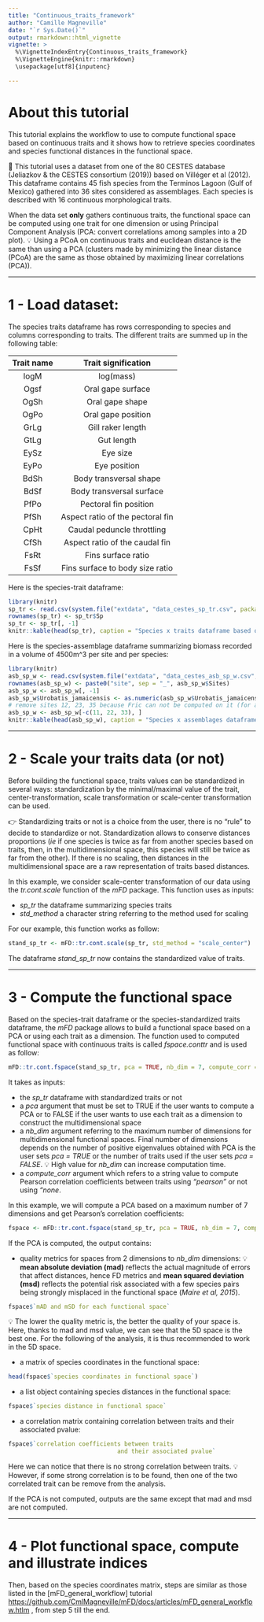 ```yaml
---
title: "Continuous_traits_framework"
author: "Camille Magneville"
date: "`r Sys.Date()`"
output: rmarkdown::html_vignette
vignette: >
  %\VignetteIndexEntry{Continuous_traits_framework}
  %\VignetteEngine{knitr::rmarkdown}
  \usepackage[utf8]{inputenc}

---
```




# About this tutorial

This tutorial explains the workflow to use to compute functional space based on continuous traits and it shows how to retrieve species coordinates and species functional distances in the functional space. 

🧩 This tutorial uses a dataset from one of the 80 CESTES database (Jeliazkov & the CESTES consortium (2019)) based on Villéger et al (2012). This dataframe contains 45 fish species from the Terminos Lagoon (Gulf of Mexico) gathered into 36 sites considered as assemblages. Each species is described with 16 continuous morphological traits.

When the data set **only** gathers continuous traits, the functional space can be computed using one trait for one dimension or using Principal Component Analysis (PCA: convert correlations among samples into a 2D plot). 💡 Using a PCoA on continuous traits and euclidean distance is the same than using a PCA (clusters made by minimizing the linear distance (PCoA) are the same as those obtained by maximizing linear correlations (PCA)).


----


# 1 - Load dataset:


The species traits dataframe has rows corresponding to species and columns corresponding to traits. The different traits are summed up in the following table:

| Trait name | Trait signification              | 
|:----------:|:--------------------------------:|
| logM       | log(mass)                        |
| Ogsf       | Oral gape surface                |
| OgSh       | Oral gape shape                  |
| OgPo       | Oral gape position               |
| GrLg       | Gill raker length                |
| GtLg       | Gut length                       |
| EySz       | Eye size                         |
| EyPo       | Eye position                     |
| BdSh       | Body transversal shape           |
| BdSf       | Body transversal surface         |
| PfPo       | Pectoral fin position            |
| PfSh       | Aspect ratio of the pectoral fin |
| CpHt       | Caudal peduncle throttling       |
| CfSh       | Aspect ratio of the caudal fin   |
| FsRt       | Fins surface ratio               |
| FsSf       | 	Fins surface to body size ratio |
 
Here is the species-trait dataframe:

```r
library(knitr)
sp_tr <- read.csv(system.file("extdata", "data_cestes_sp_tr.csv", package = "mFD"), dec = ",", sep = ":")
rownames(sp_tr) <- sp_tr$Sp
sp_tr <- sp_tr[, -1]
knitr::kable(head(sp_tr), caption = "Species x traits dataframe based on *CESTES* dataset")
```

Here is the species-assemblage dataframe summarizing biomass recorded in a volume of 4500m^3 per site and per species: 

```r
library(knitr)
asb_sp_w <- read.csv(system.file("extdata", "data_cestes_asb_sp_w.csv", package = "mFD"), dec = ",", sep = ":")
rownames(asb_sp_w) <- paste0("site", sep = "_", asb_sp_w$Sites)
asb_sp_w <- asb_sp_w[, -1]
asb_sp_w$Urobatis_jamaicensis <- as.numeric(asb_sp_w$Urobatis_jamaicensis)
# remove sites 12, 23, 35 because Fric can not be computed on it (for a clean example):
asb_sp_w <- asb_sp_w[-c(11, 22, 33), ]
knitr::kable(head(asb_sp_w), caption = "Species x assemblages dataframe based on *CESTES* dataset")
```


-----

# 2 - Scale your traits data (or not)

Before building the functional space, traits values can be standardized in several ways: standardization by the minimal/maximal value of the trait, center-transformation, scale transformation or scale-center transformation can be used.

👉  Standardizing traits or not is a choice from the user, there is no "rule" to decide to standardize or not. Standardization allows to conserve distances proportions (*ie* if one species is twice as far from another species based on traits, then, in the multidimensional space, this species will still be twice as far from the other). 
If there is no scaling, then distances in the multidimensional space are a raw representation of traits based distances.

In this example, we consider scale-center transformation of our data using the *tr.cont.scale* function of the *mFD* package. This function uses as inputs:

  * *sp_tr* the dataframe summarizing species traits
  * *std_method* a character string referring to the method used for scaling

For our example, this function works as follow:

```r
stand_sp_tr <- mFD::tr.cont.scale(sp_tr, std_method = "scale_center")
```

The dataframe *stand_sp_tr* now contains the standardized value of traits.


----



# 3 - Compute the functional space

Based on the species-trait dataframe or the species-standardized traits dataframe, the *mFD* package allows to build a functional space based on a PCA or using each trait as a dimension. The function used to computed functional space with continuous traits is called *fspace.conttr* and is used as follow:

```r
mFD::tr.cont.fspace(stand_sp_tr, pca = TRUE, nb_dim = 7, compute_corr = "pearson")
```

It takes as inputs: 

  * the *sp_tr* dataframe with standardized traits or not
  * a *pca* argument that must be set to TRUE if the user wants to compute a PCA or to FALSE if the user wants to use each trait as a dimension to construct the multidimensional space
  * a *nb_dim* argument referring to the maximum number of dimensions for multidimensional functional spaces. Final number of dimensions depends on the number of positive eigenvalues obtained with PCA is the user sets *pca = TRUE* or the number of traits used if the user sets *pca = FALSE*. 💡 High value for *nb_dim* can increase computation time.
  * a *compute_corr* argument which refers to a string value to compute Pearson correlation coefficients between traits using *"pearson"* or not using *"none*.
  
In this example, we will compute a PCA based on a maximum number of 7 dimensions and get Pearson's correlation coefficients: 
 
```r
fspace <- mFD::tr.cont.fspace(stand_sp_tr, pca = TRUE, nb_dim = 7, compute_corr = "pearson")
```

If the PCA is computed, the output contains:

  * quality metrics for spaces from 2 dimensions to *nb_dim* dimensions:
💡 **mean absolute deviation (mad)** reflects the actual magnitude of errors that affect distances, hence FD metrics and **mean squared deviation (msd)** reflects the potential risk associated with a few species pairs being strongly misplaced in the functional space (*Maire et al, 2015*).
```r
fspace$`mAD and mSD for each functional space`
```  

💡 The lower the quality metric is, the better the quality of your space is. Here, thanks to mad and msd value, we can see that the 5D space is the best one. For the following of the analysis, it is thus recommended to work in the 5D space.

  * a matrix of species coordinates in the functional space:
```r
head(fspace$`species coordinates in functional space`)
```

  * a list object containing species distances in the functional space:
```r
fspace$`species distance in functional space`
```

  * a correlation matrix containing correlation between traits and their associated pvalue:
```r
fspace$`correlation coefficients between traits
                               and their associated pvalue`
```
Here we can notice that there is no strong correlation between traits. 💡 However, if some strong correlation is to be found, then one of the two correlated trait can be remove from the analysis.

If the PCA is not computed, outputs are the same except that mad and msd are not computed.


----

# 4 - Plot functional space, compute and illustrate indices

Then, based on the species coordinates matrix, steps are similar as those listed in the [mFD_general_workflow] tutorial <https://github.com/CmlMagneville/mFD/docs/articles/mFD_general_workflow.htlm> , from step 5 till the end. 
